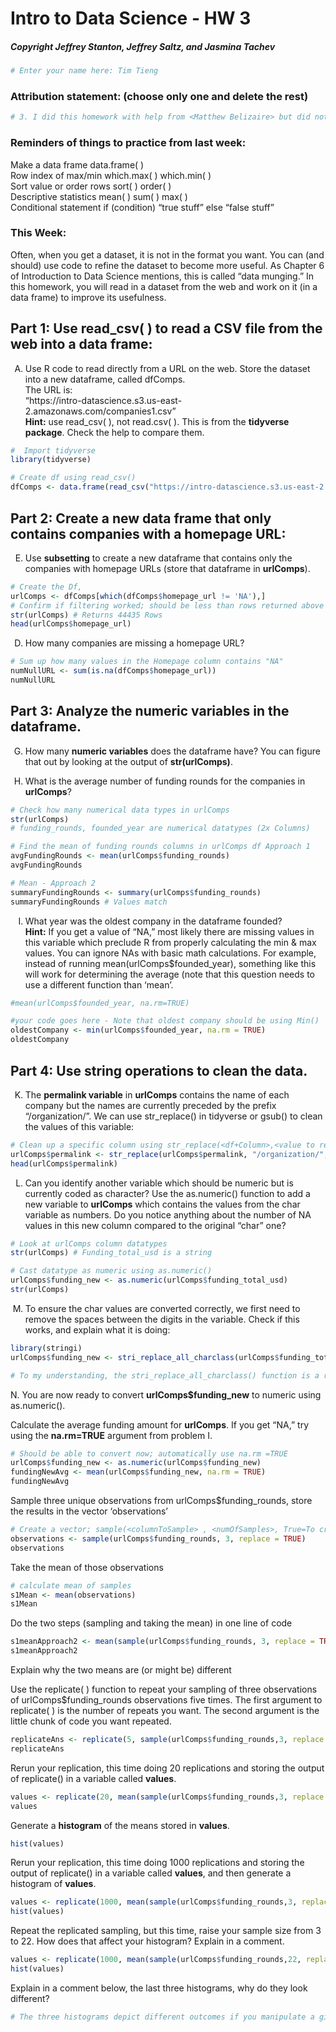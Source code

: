 # Intro to Data Science - HW 3
##### Copyright Jeffrey Stanton, Jeffrey Saltz, and Jasmina Tachev
```{r}
# Enter your name here: Tim Tieng
```

### Attribution statement: (choose only one and delete the rest)


```{r}
# 3. I did this homework with help from <Matthew Belizaire> but did not cut and paste any code.
```

### Reminders of things to practice from last week: 
Make a data frame		data.frame( ) <br>
Row index of max/min	which.max( )  which.min( )<br>
Sort value or order rows	sort( )   order( )<br>
Descriptive statistics 	mean( ) sum( ) max( ) <br>
Conditional statement	if (condition) “true stuff” else “false stuff”<br>

### This Week: 
Often, when you get a dataset, it is not in the format you want. You can (and should) use code to refine the dataset to become more useful. As Chapter 6 of Introduction to Data Science mentions, this is called “data munging.” In this homework, you will read in a dataset from the web and work on it (in a data frame) to improve its usefulness.


## Part 1: Use read_csv( ) to read a CSV file from the web into a data frame:

A.	Use R code to read directly from a URL on the web. Store the dataset into a new dataframe, called dfComps. <br>
The URL is:    <br>
"https://intro-datascience.s3.us-east-2.amazonaws.com/companies1.csv" <br>
**Hint:** use read_csv( ), not read.csv( ). This is from the **tidyverse package**. Check the help to compare them.



```{r}
#  Import tidyverse
library(tidyverse)

# Create df using read_csv()
dfComps <- data.frame(read_csv("https://intro-datascience.s3.us-east-2.amazonaws.com/companies1.csv"))
```

## Part 2: Create a new data frame that only contains companies with a homepage URL:

E.	Use **subsetting** to create a new dataframe that contains only the companies with homepage URLs (store that dataframe in **urlComps**).


```{r}
# Create the Df, 
urlComps <- dfComps[which(dfComps$homepage_url != 'NA'),]
# Confirm if filtering worked; should be less than rows returned above
str(urlComps) # Returns 44435 Rows
head(urlComps$homepage_url)

```

D.	How many companies are missing a homepage URL?


```{r}
# Sum up how many values in the Homepage column contains "NA"
numNullURL <- sum(is.na(dfComps$homepage_url))
numNullURL
```

## Part 3: Analyze the numeric variables in the dataframe.

G.	How many **numeric variables** does the dataframe have? You can figure that out by looking at the output of **str(urlComps)**. 

H.	What is the average number of funding rounds for the companies in **urlComps**?


```{r}
# Check how many numerical data types in urlComps
str(urlComps)
# funding_rounds, founded_year are numerical datatypes (2x Columns)

# Find the mean of funding rounds columns in urlComps df Approach 1
avgFundingRounds <- mean(urlComps$funding_rounds)
avgFundingRounds

# Mean - Approach 2
summaryFundingRounds <- summary(urlComps$funding_rounds)
summaryFundingRounds # Values match
```

I.	What year was the oldest company in the dataframe founded? <br>
**Hint:** If you get a value of “NA,” most likely there are missing values in this variable which preclude R from properly calculating the min & max values. You can ignore NAs with basic math calculations. For example, instead of running mean(urlComps$founded_year), something like this will work for determining the average (note that this question needs to use a different function than 'mean'. 


```{r}
#mean(urlComps$founded_year, na.rm=TRUE)

#your code goes here - Note that oldest company should be using Min()
oldestCompany <- min(urlComps$founded_year, na.rm = TRUE)
oldestCompany
```

## Part 4:  Use string operations to clean the data.

K.	The **permalink variable** in **urlComps** contains the name of each company but the names are currently preceded by the prefix “/organization/”. We can use str_replace() in tidyverse or gsub() to clean the values of this variable:


```{r}
# Clean up a specific column using str_replace(<df+Column>,<value to replace> , <replacing value>)
urlComps$permalink <- str_replace(urlComps$permalink, "/organization/", " ")
head(urlComps$permalink)
```

L.	Can you identify another variable which should be numeric but is currently coded as character? Use the as.numeric() function to add a new variable to **urlComps** which contains the values from the char variable as numbers. Do you notice anything about the number of NA values in this new column compared to the original “char” one?  


```{r}
# Look at urlComps column datatypes
str(urlComps) # Funding_total_usd is a string

# Cast datatype as numeric using as.numeric()
urlComps$funding_new <- as.numeric(urlComps$funding_total_usd)
str(urlComps)
```

M.	To ensure the char values are converted correctly, we first need to remove the spaces between the digits in the variable. Check if this works, and explain what it is doing:


```{r}
library(stringi)
urlComps$funding_new <- stri_replace_all_charclass(urlComps$funding_total_usd,"\\p{WHITE_SPACE}", "")

# To my understanding, the stri_replace_all_charclass() function is a replacement function on a specific class. In this class, it will replace the value of "\\p{WHITE_SPACE}" found in the column of funding_total_usd with an empty string. This is primarily a data cleaning function to ensure all values in a given field are the same. 
```

N. You are now ready to convert **urlComps$funding_new** to numeric using as.numeric(). 

Calculate the average funding amount for **urlComps**. If you get “NA,” try using the **na.rm=TRUE** argument from problem I.


```{r}
# Should be able to convert now; automatically use na.rm =TRUE 
urlComps$funding_new <- as.numeric(urlComps$funding_new)
fundingNewAvg <- mean(urlComps$funding_new, na.rm = TRUE)
fundingNewAvg
```

Sample three unique observations from urlComps$funding_rounds, store the results in the vector 'observations'


```{r}
# Create a vector; sample(<columnToSample> , <numOfSamples>, True=To create a new vector)
observations <- sample(urlComps$funding_rounds, 3, replace = TRUE)
observations
```

Take the mean of those observations


```{r}
# calculate mean of samples
s1Mean <- mean(observations)
s1Mean
```

Do the two steps (sampling and taking the mean) in one line of code


```{r}
s1meanApproach2 <- mean(sample(urlComps$funding_rounds, 3, replace = TRUE))
s1meanApproach2
```

Explain why the two means are (or might be) different

Use the replicate( ) function to repeat your sampling of three observations of urlComps$funding_rounds  observations five times. The first argument to replicate( ) is the number of repeats you want. The second argument is the little chunk of code you want repeated.


```{r}
replicateAns <- replicate(5, sample(urlComps$funding_rounds,3, replace = TRUE))
replicateAns

```

Rerun your replication, this time doing 20 replications and storing the output of replicate() in a variable called **values**.


```{r}
values <- replicate(20, mean(sample(urlComps$funding_rounds,3, replace = TRUE)))
values
```

Generate a **histogram** of the means stored in **values**. 


```{r}
hist(values)
```

Rerun your replication, this time doing 1000 replications and storing the output of replicate() in a variable called **values**, and then generate a histogram of **values**.


```{r}
values <- replicate(1000, mean(sample(urlComps$funding_rounds,3, replace = TRUE)))
hist(values)
```

Repeat the replicated sampling, but this time, raise your sample size from 3 to 22. How does that affect your histogram? Explain in a comment.


```{r}
values <- replicate(1000, mean(sample(urlComps$funding_rounds,22, replace = TRUE)))
hist(values)
```

Explain in a comment below, the last three histograms, why do they look different?


```{r}
# The three histograms depict different outcomes if you manipulate a given parameter. The difference between the first histogram(baseline graph) and second histogram is that we changed the replication amount to 1000 times. This essentially changed the frequency in which a mean value is derived. lastly, the third graph explains the rule of thumb that as your sample size approaches infinity, the distribution shape turns more like a normal distribution.
```
